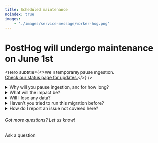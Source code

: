 ```yaml
---
title: Scheduled maintenance
noindex: true
images:
    - './images/service-message/worker-hog.png'
---
```




<div className="block mb-8 mx-auto" style={{ maxWidth: '370px' }}>
  <GatsbyImage image={getImage(props.images[0])} alt="Worker hog" />
</div>

<h1 className="text-center px-2 md:px-8 text-3xl md:text-5xl xl:text-6xl relative z-20">
  PostHog will undergo maintenance on <span className="text-red">June 1st</span>
</h1>

<Hero
    subtitle={<>We'll temporarily pause ingestion.<br/><a href="https://status.posthog.com/">Check our status page for updates.</a></>}
/>

<details>
  <summary>Why will you pause ingestion, and for how long?</summary>
  <p>
    We're planning to migrate the Postgres database for our US cloud to make PostHog faster, and more scalable. We can't migrate the database efficiently while it's in use, so we'll temporarily paused ingestion. This is a planned event and is not related to an incident or outage.
</p>
<p>
    We'll start work at 09:00 UTC (06:00 EDT / 05:00 CDT / 03:00 PDT), June 1st and expect it to take up to four hours. If it takes longer, we'll keep this page updated with the latest information. We'll remove the in-app banner once work is finished.
</p>
</details>

<details>
<summary>What will the impact be?</summary>
  <p>
    This work will only impact users on our US Cloud, regardless of where they are in the world. Self-hosted and EU Cloud users are unaffected.
</p>
<p>
    You'll still be able to log in and use PostHog to analyze historic data as normal, but no new data will be ingested to PostHog while this maintenance is underway. Instead, we'll store data and ingest it as normal once the work is complete. Events will be delayed, but not lost.
</p>
<p>
    Feature flags and experiments will function as expected for your users, but you won't be able to make changes to them until the maintenance is complete.
</p>
</details>

<details>
<summary>Will I lose any data?</summary>
  <p>
    No. No events or data will be lost. Instead, data will be delayed during the maintenance period and become accessible once the work is complete.
</p>
</details>

<details>
  <summary>Haven't you tried to run this migration before?</summary>
  <p>
    We first tried to complete this migration on April 28nd, and notified users at the time. Our team ran into issues however, and we had to rollback. We tried again on May 16th, but ran into issues again. Thank you for your patience! 
</p>
</details>

<details>
  <summary>How do I report an issue not covered here?</summary>
  <p>
    If you're seeing a bug or other unexpected behaviour, you can <a href="http://app.posthog.com/home#supportModal" target="_blank">report it in the app</a>. Alternatively, you can <a href="/questions" target="_blank">ask us a question via the community forum</a>.
</p>
<p>
    If you suspect an outage or incident affecting PostHog services, we recommend checking our <a href="https://status.posthog.com/" target="_blank">status page</a> before reporting.
</p>
</details>

<div className="centered py-5">
<h6>Got more questions? Let us know!</h6>
<CallToAction type="primary" width="84" to="/questions">
    Ask a question
</CallToAction>
</div>

